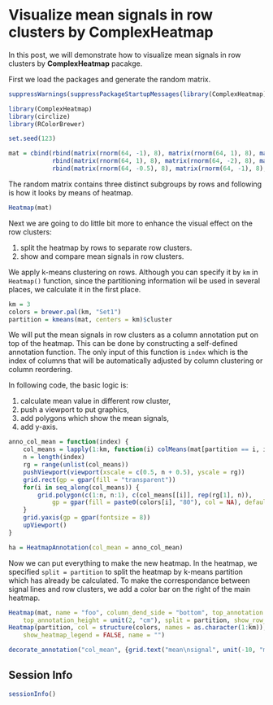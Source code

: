 Visualize mean signals in row clusters by ComplexHeatmap
==============================================

In this post, we will demonstrate how to visualize mean signals in row clusters by **ComplexHeatmap** pacakge.

First we load the packages and generate the random matrix.


```r
suppressWarnings(suppressPackageStartupMessages(library(ComplexHeatmap)))
```


```r
library(ComplexHeatmap)
library(circlize)
library(RColorBrewer)

set.seed(123)

mat = cbind(rbind(matrix(rnorm(64, -1), 8), matrix(rnorm(64, 1), 8), matrix(rnorm(64, -1), 8)),
            rbind(matrix(rnorm(64, 1), 8), matrix(rnorm(64, -2), 8), matrix(rnorm(64, -1), 8)),
            rbind(matrix(rnorm(64, -0.5), 8), matrix(rnorm(64, -1), 8), matrix(rnorm(64, 1), 8)))
```

The random matrix contains three distinct subgroups by rows and following is how it looks by means of heatmap.

```r
Heatmap(mat)
```

Next we are going to do little bit more to enhance the visual effect on the row clusters:

1. split the heatmap by rows to separate row clusters.
2. show and compare mean signals in row clusters. 

We apply k-means clustering on rows. Although you can specify it by `km` in `Heatmap()` function, since
the partitioning information wil be used in several places, we calculate it in the first place.

```r
km = 3
colors = brewer.pal(km, "Set1")
partition = kmeans(mat, centers = km)$cluster
```

We will put the mean signals in row clusters as a column annotation put on top of the heatmap.
This can be done by constructing a self-defined annotation function. The only input of this function
is `index` which is the index of columns that will be automatically adjusted by column clustering or column reordering.

In following code, the basic logic is:

1. calculate mean value in different row cluster,
2. push a viewport to put graphics,
3. add polygons which show the mean signals,
4. add y-axis.

```r
anno_col_mean = function(index) {
    col_means = lapply(1:km, function(i) colMeans(mat[partition == i, index]))
    n = length(index)
    rg = range(unlist(col_means))
    pushViewport(viewport(xscale = c(0.5, n + 0.5), yscale = rg))
    grid.rect(gp = gpar(fill = "transparent"))
    for(i in seq_along(col_means)) {
        grid.polygon(c(1:n, n:1), c(col_means[[i]], rep(rg[1], n)), 
        	gp = gpar(fill = paste0(colors[i], "80"), col = NA), default.units = "native")
    }
    grid.yaxis(gp = gpar(fontsize = 8))
    upViewport()
}

ha = HeatmapAnnotation(col_mean = anno_col_mean)
```

Now we can put everything to make the new heatmap. In the heatmap, we specified `split = partition` to
split the heatmap by k-means partition which has already be calculated. To make the correspondance
between signal lines and row clusters, we add a color bar on the right of the main heatmap.

```r
Heatmap(mat, name = "foo", column_dend_side = "bottom", top_annotation = ha, 
    top_annotation_height = unit(2, "cm"), split = partition, show_row_names = FALSE) +
Heatmap(partition, col = structure(colors, names = as.character(1:km)), show_row_names = FALSE, 
    show_heatmap_legend = FALSE, name = "")

decorate_annotation("col_mean", {grid.text("mean\nsignal", unit(-10, "mm"), rot = 90, just = "bottom")})
```

## Session Info

```r
sessionInfo()
```
